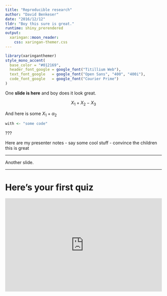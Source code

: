 ```yaml
---
title: "Reproducible research"
author: "David Benkeser"
date: "2016/12/12"
tldr: "Boy this sure is great."
runtime: shiny_prerendered
output:
  xaringan::moon_reader:
    css: xaringan-themer.css
---
```


```r
library(xaringanthemer)
style_mono_accent(
  base_color = "#012169",
  header_font_google = google_font("Titillium Web"),
  text_font_google   = google_font("Open Sans", "400", "400i"),
  code_font_google   = google_font("Courier Prime")
)
```

One __slide is here__ and boy does it look great.

$$X_1 + X_2 - X_3$$

And here is some $X_1 + \alpha_2$

```r
with <- "some code"
```

???

Here are my presenter notes
	- say some cool stuff
	- convince the children this is great

---

Another slide.

---

# Here's your first quiz

<iframe src="https://pollev.com"
width="100%" height="300px"
frameborder="0">

